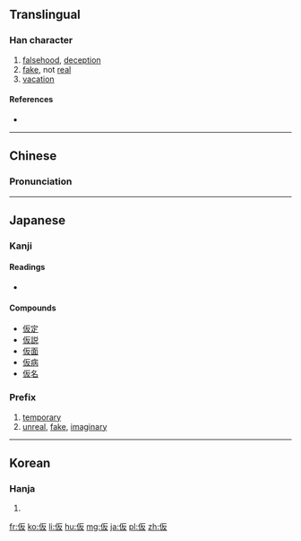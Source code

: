 {{also|假|段}}
==Translingual==

===Han character===
{{Han char|rn=9|rad=人|as=04|sn=6|four=|canj=人竹水 (OHE)|ids=⿰[[亻]][[反]]}}

# [[falsehood]], [[deception]]
# [[fake]], not [[real]]
# [[vacation]]

====References====
* {{Han ref|kx=0094.060|dkj=00398|hdz=10124.050|uh=4EEE|ud=20206}}

----

==Chinese==
{{zh-hanzi-box|[[仮]]}}

===Pronunciation===
{{zh-pron
|m=jiǎ
|c=faan2,gaa2
|mc=
|oc=
|ma=
|cat=n,a
}}

----

==Japanese==

===Kanji===
{{ja-kanji|grade=5|rs=人04|style=s|kyu=假}}

====Readings====
* {{ja-readings|goon=[[け]] (ke)|kanon=[[か]] (ka)|kun=[[かり]] (kari), [[かりる]] (kariru), [[かりに]] (karini)}}

====Compounds====
* [[仮定]]
* [[仮説]]
* [[仮面]]
* [[仮病]]
* [[仮名]]

===Prefix===
{{ja-pos|か|prefix}}

# [[temporary]]
# [[unreal]], [[fake]], [[imaginary]]

----

==Korean==

===Hanja===
{{ko-hanja|hangeul=[[가]], [[반]]|rv=ga, ban|mr=ka, pan}}

# {{defn|lang=ko|sort=人04}}

[[fr:仮]]
[[ko:仮]]
[[li:仮]]
[[hu:仮]]
[[mg:仮]]
[[ja:仮]]
[[pl:仮]]
[[zh:仮]]